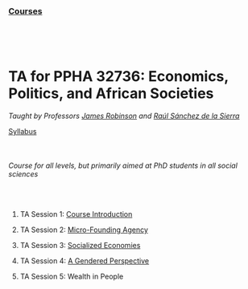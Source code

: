 ### [Courses](index.html)

  &nbsp; 

  &nbsp; 


# TA for PPHA 32736: Economics, Politics, and African Societies

_Taught by Professors [James Robinson](https://voices.uchicago.edu/jamesrobinson/) and [Raúl Sánchez de la Sierra](https://raulsanchezdelasierra.com)_

[Syllabus](files/peassyll.pdf) 

  &nbsp; 

###### Course for all levels, but primarily aimed at PhD students in all social sciences 
  
  &nbsp; 

1. TA Session 1: [Course Introduction](https://github.com/vincentanutama/african-development/blob/main/PEAS-TA01.pdf)

2. TA Session 2: [Micro-Founding Agency](https://github.com/vincentanutama/african-development/blob/main/PEAS-TA02.pdf)

3. TA Session 3: [Socialized Economies](https://github.com/vincentanutama/african-development/blob/main/PEAS-TA03.pdf)

4. TA Session 4: [A Gendered Perspective](https://github.com/vincentanutama/african-development/blob/main/PEAS-TA04.pdf)

5. TA Session 5: Wealth in People

  &nbsp; 

